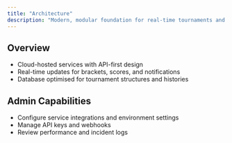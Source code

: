 ```yaml
---
title: "Architecture"
description: "Modern, modular foundation for real-time tournaments and integrations."
---
```


## Overview

- Cloud-hosted services with API-first design
- Real-time updates for brackets, scores, and notifications
- Database optimised for tournament structures and histories

## Admin Capabilities

- Configure service integrations and environment settings
- Manage API keys and webhooks
- Review performance and incident logs